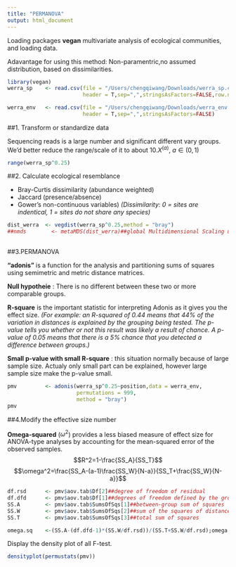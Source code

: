 ```yaml
---
title: "PERMANOVA"
output: html_document
---
```

Loading packages **vegan** multivariate analysis of ecological communities, and loading data.

Adavantage for using this method: Non-paramentric,no assumed distribution, based on dissimilarities.

```r
library(vegan)
werra_sp    <- read.csv(file = "/Users/chengqiwang/Downloads/werra_sp.csv",
                        header = T,sep=",",stringsAsFactors=FALSE,row.names = 1)

werra_env   <- read.csv(file = "/Users/chengqiwang/Downloads/werra_env.csv",
                        header = T,sep=",",stringsAsFactors=FALSE)  
```

##1. Transform or standardize data

Sequencing reads is a large number and significant different vary groups. We'd better reduce the range/scale of it to about 10.$X^{(a)}$, $a\in (0,1)$ 
```r
range(werra_sp^0.25)
```

##2. Calculate ecological resemblance

- Bray-Curtis dissimilarity (abundance weighted)
- Jaccard (presence/absence)
- Gower's non-continuous variables)
*(Dissimilarity: 0 = sites are indentical, 1 = sites do not share any species)*

```r
dist_werra  <- vegdist(werra_sp^0.25,method = "bray")
##nmds        <- metaMDS(dist_werra)##global Multidimensional Scaling using monoMDS
  
```

##3.PERMANOVA

**"adonis"** is a function for the analysis and partitioning sums of squares using semimetric and metric distance matrices. 

**Null hypotheie** : There is no different between these two or more comparable groups.

**R-square** is the important statistic for interpreting Adonis as it gives you the effect size.
*(For example: an R-squared of 0.44 means that 44% of the variation in distances is explained by the grouping being tested. The p-value tells you whether or not this result was likely a result of chance. A p-value of 0.05 means that there is a 5% chance that you detected a difference between groups.)*

**Small p-value with small R-square** : this situation normally because of large sample size. Actualy only small part can be explained, however large sample size make the p-value small.

```r
pmv         <- adonis(werra_sp^0.25~position,data = werra_env,
                      permutations = 999,
                      method = "bray")
pmv
```

##4.Modify the effective size number

**Omega-squared** ($\omega^2$) provides a less biased measure of effect size for ANOVA-type analyses by accounting for the mean-squared error of the observed samples.
$$R^2=1-\frac{SS_A}{SS_T}$$ 
$$\omega^2=\frac{SS_A-(a-1)\frac{SS_W}{N-a}}{SS_T+\frac{SS_W}{N-a}}$$
```r
df.rsd      <- pmv$aov.tab$Df[2]##degree of freedom of residual
df.dfd      <- pmv$aov.tab$Df[1]##degrees of freedom defined by the grouping factor
SS.A        <- pmv$aov.tab$SumsOfSqs[1]##between-group sum of squares
SS.W        <- pmv$aov.tab$SumsOfSqs[2]##sum of the squares of distances within groups
SS.T        <- pmv$aov.tab$SumsOfSqs[3]##total sum of squares 

omega.sq    <-(SS.A-(df.dfd-1)*(SS.W/df.rsd))/(SS.T+SS.W/df.rsd);omega.sq
```


Display the density plot of all F-test.

```r
densityplot(permustats(pmv))
```

